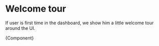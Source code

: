 
<Meta title="Modules/Welcome tour" component={WelcomeTour} />

# Welcome tour

If user is first time in the dashboard, we show him a little welcome tour around the UI.


<Canvas>
  <Story name="Welcome tour">{Component}</Story>
</Canvas>
